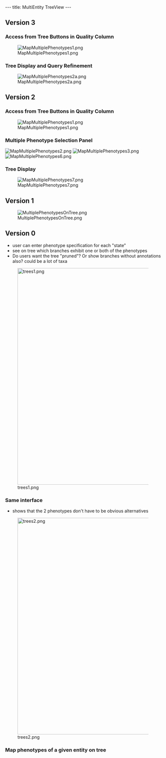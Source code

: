 ---
title: MultiEntity TreeView
---

== Version 3 ==

=== Access from Tree Buttons in Quality Column ===

[[Image:MapMultiplePhenotypes1.png]]

=== Tree Display and Query Refinement ===
[[Image:MapMultiplePhenotypes2a.png]]

== Version 2 ==

=== Access from Tree Buttons in Quality Column===
[[Image:MapMultiplePhenotypes1.png]]

=== Multiple Phenotype Selection Panel ===

[[Image:MapMultiplePhenotypes2.png]]
[[Image:MapMultiplePhenotypes3.png]]
[[Image:MapMultiplePhenotypes6.png]]


=== Tree Display ===

[[Image:MapMultiplePhenotypes7.png]]

== Version 1 ==
[[Image:MultiplePhenotypesOnTree.png]]

== Version 0 ==
* user can enter phenotype specification for each "state"
* see on tree which branches exhibit one or both of the phenotypes
* Do users want the tree "pruned"?  Or show branches without annotations also?  could be a lot of taxa

[[Image:trees1.png|700px]]

===Same interface===
* shows that the 2 phenotypes don't have to be obvious alternatives

[[Image:trees2.png|700px]]

===Map phenotypes of a given entity on tree===